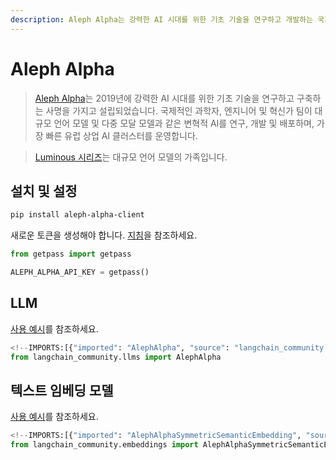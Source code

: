 ```yaml
---
description: Aleph Alpha는 강력한 AI 시대를 위한 기초 기술을 연구하고 개발하는 국제 과학자 및 엔지니어 팀입니다.
---
```


# Aleph Alpha

> [Aleph Alpha](https://docs.aleph-alpha.com/)는 2019년에 강력한 AI 시대를 위한 기초 기술을 연구하고 구축하는 사명을 가지고 설립되었습니다. 국제적인 과학자, 엔지니어 및 혁신가 팀이 대규모 언어 모델 및 다중 모달 모델과 같은 변혁적 AI를 연구, 개발 및 배포하며, 가장 빠른 유럽 상업 AI 클러스터를 운영합니다.

> [Luminous 시리즈](https://docs.aleph-alpha.com/docs/introduction/luminous/)는 대규모 언어 모델의 가족입니다.

## 설치 및 설정

```bash
pip install aleph-alpha-client
```


새로운 토큰을 생성해야 합니다. [지침](https://docs.aleph-alpha.com/docs/account/#create-a-new-token)을 참조하세요.

```python
from getpass import getpass

ALEPH_ALPHA_API_KEY = getpass()
```


## LLM

[사용 예시](/docs/integrations/llms/aleph_alpha)를 참조하세요.

```python
<!--IMPORTS:[{"imported": "AlephAlpha", "source": "langchain_community.llms", "docs": "https://api.python.langchain.com/en/latest/llms/langchain_community.llms.aleph_alpha.AlephAlpha.html", "title": "Aleph Alpha"}]-->
from langchain_community.llms import AlephAlpha
```


## 텍스트 임베딩 모델

[사용 예시](/docs/integrations/text_embedding/aleph_alpha)를 참조하세요.

```python
<!--IMPORTS:[{"imported": "AlephAlphaSymmetricSemanticEmbedding", "source": "langchain_community.embeddings", "docs": "https://api.python.langchain.com/en/latest/embeddings/langchain_community.embeddings.aleph_alpha.AlephAlphaSymmetricSemanticEmbedding.html", "title": "Aleph Alpha"}, {"imported": "AlephAlphaAsymmetricSemanticEmbedding", "source": "langchain_community.embeddings", "docs": "https://api.python.langchain.com/en/latest/embeddings/langchain_community.embeddings.aleph_alpha.AlephAlphaAsymmetricSemanticEmbedding.html", "title": "Aleph Alpha"}]-->
from langchain_community.embeddings import AlephAlphaSymmetricSemanticEmbedding, AlephAlphaAsymmetricSemanticEmbedding
```